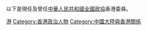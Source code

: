 以下是現任及曾任[[中華人民共和國|中華人民共和國]][[全國政協|全國政協]]香港委員。

[[Category:全国政协委员|港]]
[[Category:香港政治人物|Category:香港政治人物]]
[[Category:中國大陸與香港關係|Category:中國大陸與香港關係]]